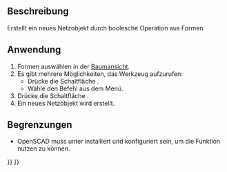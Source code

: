 <languages/>
{{Docnav/de
|[[OpenSCAD_AddOpenSCADElement/de|HinzufügenOpenSCADElement]]
|[[OpenSCAD_Hull/de|Hülle]]
|[[OpenSCAD_Workbench/de|OpenSCAD]]
|IconL=OpenSCAD_AddOpenSCADElement.svg
|IconR=OpenSCAD_Hull.svg
|IconC=Workbench_OpenSCAD.svg
}}

{{GuiCommand/de
|Name=OpenSCAD MeshBoolean
|MenuLocation=OpenSCAD → Netz aus Boolescher Operation
‏‎|Workbenches=[[OpenSCAD_Workbench/de|OpenSCAD]]
}}

<span id="Description"></span>
==Beschreibung== 

Erstellt ein neues Netzobjekt durch boolesche Operation aus Formen.

<span id="Usage"></span>
==Anwendung== 

# Formen auswählen in der [[Tree_View/de|Baumansicht]].
# Es gibt mehrere Möglichkeiten, das Werkzeug aufzurufen:
#* Drücke die Schaltfläche {{Button|[[Image:OpenSCAD_MeshBoolean.svg|16px]] [[OpenSCAD_MeshBoolean/de|Netz aus Boolescher Operation]]}}.
#* Wähle den Befehl {{MenuCommand|OpenSCAD → [[Image:OpenSCAD_MeshBoolean.svg|16px]] Netz aus Boolescher Operation}} aus dem Menü.
# Drücke die Schaltfläche {{Button|Ausführen}}.
# Ein neues Netzobjekt wird erstellt.

<span id="Limitations"></span>
==Begrenzungen== 

* OpenSCAD muss unter {{MenuCommand|Bearbeiten → Einstellungen}} installiert und konfiguriert sein, um die Funktion nutzen zu können.


{{Docnav/de
|[[OpenSCAD_AddOpenSCADElement/de|HinzufügenOpenSCADElement]]
|[[OpenSCAD_Hull/de|Hülle]]
|[[OpenSCAD_Workbench/de|OpenSCAD]]
|IconL=OpenSCAD_AddOpenSCADElement.svg
|IconR=OpenSCAD_Hull.svg
|IconC=Workbench_OpenSCAD.svg
}}

{{OpenSCAD_Tools_navi{{#translation:}}}}
{{Userdocnavi{{#translation:}}}}
